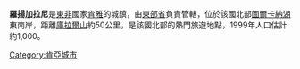 {{Infobox settlement
<!--See the Table at Infobox Settlement for all fields and descriptions of usage-->
<!-- Basic info  ---------------->
|name          = 羅揚加拉尼
|settlement_type        =
|other_name             =
<!-- images and maps  ----------->
|image_skyline          =
|imagesize              =
|image_caption          = 
|image_flag             = 
|flag_size              =
|image_seal             = 
|seal_size              =
|image_shield           =
|shield_size            =
|image_blank_emblem     =
|blank_emblem_type      =
|blank_emblem_size      =
|image_map              =
|mapsize                = 
|map_caption            =
|pushpin_map            = Kenya
|pushpin_label_position =above
|pushpin_mapsize        =
|pushpin_map_caption    =
<!-- Location ------------------>
|coordinates_region     = KE
|subdivision_type       = 國家
|subdivision_name       = {{flag|Kenya}}
|subdivision_type1      = 省
|subdivision_name1      = [[東部省_(肯雅)|東部省]]
|subdivision_type2      = 
|subdivision_name2      =
|subdivision_type3      = 
|subdivision_name3      =
<!-- Politics ----------------->
|government_footnotes   =
|government_type        =
|leader_title           =
|leader_name            =
|established_title      =
|established_date       = 
<!-- Area    --------------------->
|area_magnitude         = 
|unit_pref                = 
|area_footnotes           =
|area_total_km2           
<!-- ALL fields dealing with a measurements are subject to automatic unit conversion-->
|area_land_km2            = <!--See table @ Template:Infobox Settlement for details on automatic unit conversion-->
|area_water_km2           =
|area_total_sq_mi         =
|area_land_sq_mi          =
|area_water_sq_mi         =
|area_water_percent       =
|area_metro_km2           =
|area_metro_sq_mi         =
<!-- Population   ----------------------->
|population_as_of               =1999
|population_footnotes           =
|population_note                =
|population_total               =1000
|population_density_km2         =
|population_density_sq_mi       =
|population_metro               =
|population_density_metro_km2   =
|population_density_metro_sq_mi =
|population_urban               =
|population_density_urban_km2   =
|population_density_urban_sq_mi =
<!-- General information  --------------->
|timezone               =[[歐洲東部時間|歐洲東部時間]]
|utc_offset             = +2
|timezone_DST        = [[歐洲東部夏令時間|歐洲東部夏令時間]]
|utc_offset_DST         = +3
|latd=2|latm=45|lats=|latNS=N
|longd=36|longm=43|longs=|longEW=E
|elevation_footnotes    =  <!--for references: use <ref> </ref> tags-->
|elevation_m            =
|elevation_ft           =
<!-- Area/postal codes & others -------->
|postal_code_type       = <!-- enter ZIP code, Postcode, Post code, Postal code... -->
|postal_code            =
|area_code              =
|blank_name             =
|blank_info             =
|blank1_name            =
|blank1_info            =
|website                = 
|footnotes              =
}}

'''羅揚加拉尼'''是[[東非|東非]]國家[[肯雅|肯雅]]的城鎮，由[[東部省_(肯雅)|東部省]]負責管轄，位於該國北部[[圖爾卡納湖|圖爾卡納湖]]東南岸，距離[[庫拉爾山|庫拉爾山]]約50公里，是該國北部的熱門旅遊地點，1999年人口估計約1,000。

{{coord|2|44|39.80|N|36|42|52.55|E|display=title}}

[[Category:肯亞城市|Category:肯亞城市]]